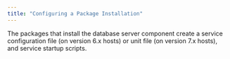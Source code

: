 ---
title: "Configuring a Package Installation"
---

<div id="configuring_a_package_installation" class="registered_link"></div>

The packages that install the database server component create a service configuration file (on version 6.x hosts) or unit file (on version 7.x hosts), and service startup scripts.